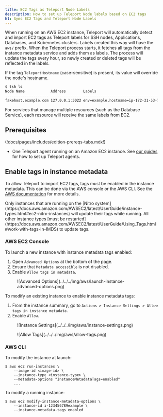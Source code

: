 ```yaml
---
title: EC2 Tags as Teleport Node Labels
description: How to set up Teleport Node labels based on EC2 tags
h1: Sync EC2 Tags and Teleport Node Labels
---
```


When running on an AWS EC2 instance, Teleport will automatically detect and import EC2 tags as
Teleport labels for SSH nodes, Applications, Databases, and Kubernetes clusters. Labels created
this way will have the `aws/` prefix. When the Teleport process starts, it fetches all tags from 
the instance metadata service and adds them as labels. The process will update the tags every hour, 
so newly created or deleted tags will be reflected in the labels.

If the tag `TeleportHostname` (case-sensitive) is present, its value will override the node's hostname.

```bash
$ tsh ls
Node Name            Address        Labels                                                                                                                  
-------------------- -------------- ----------------------------------------------------------------------------------------------------------------------- 
fakehost.example.com 127.0.0.1:3022 env=example,hostname=ip-172-31-53-70,aws/Name=atburke-dev,aws/TagKey=TagValue,aws/TeleportHostname=fakehost.example.com
```

<Notice type="note">
  For services that manage multiple resources (such as the Database Service), each resource will receive the
  same labels from EC2.
</Notice>

## Prerequisites

(!docs/pages/includes/edition-prereqs-tabs.mdx!)
- One Teleport agent running on an Amazon EC2 instance. See
  [our guides](../../agents/join-services-to-your-cluster.mdx) for how to set up Teleport agents.

## Enable tags in instance metadata

To allow Teleport to import EC2 tags, tags must be enabled in the instance metadata. This can be done
via the AWS console or the AWS CLI. See the [AWS documentation](https://docs.aws.amazon.com/AWSEC2/latest/UserGuide/Using_Tags.html#allow-access-to-tags-in-IMDS)
for more details.

<Admonition type="note" title="Note">
  Only instances that are running on the [Nitro system](https://docs.aws.amazon.com/AWSEC2/latest/UserGuide/instance-types.html#ec2-nitro-instances)
  will update their tags while running. All other instance types [must be restarted](https://docs.aws.amazon.com/AWSEC2/latest/UserGuide/Using_Tags.html#work-with-tags-in-IMDS)
  to update tags.
</Admonition>

### AWS EC2 Console

To launch a new instance with instance metadata tags enabled:

1. Open `Advanced Options` at the bottom of the page.
1. Ensure that `Metadata accessible` is not disabled.
1. Enable `Allow tags in metadata`.

<Figure align="left" bordered caption="Advanced Options">
  ![Advanced Options](../../../img/aws/launch-instance-advanced-options.png)
</Figure>

To modify an existing instance to enable instance metadata tags:

1. From the instance summary, go to `Actions > Instance Settings > Allow tags in instance metadata`.
1. Enable `Allow`.

<Figure align="left" bordered caption="Instance Settings">
  ![Instance Settings](../../../img/aws/instance-settings.png)
</Figure>

<Figure align="left" bordered caption="Allow Tags">
  ![Allow Tags](../../../img/aws/allow-tags.png)
</Figure>

### AWS CLI

To modify the instance at launch:

```code
$ aws ec2 run-instances \
    --image-id <image-id> \
    --instance-type <instance-type> \
    --metadata-options "InstanceMetadataTags=enabled"
    ...
```

To modify a running instance:

```code
$ aws ec2 modify-instance-metadata-options \
    --instance-id i-123456789example \
    --instance-metadata-tags enabled
```
